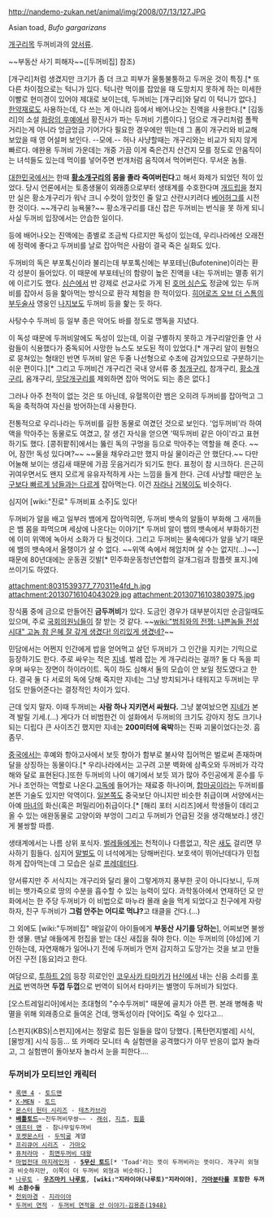 http://nandemo-zukan.net/animal/img/2008/07/13/127.JPG

Asian toad, ''Bufo gargarizans''

[[개구리]]목 두꺼비과의 [[양서류]].

~~부동산 사기 피해자~~([두꺼비집] 참조)

[개구리]처럼 생겼지만 크기가 좀 더 크고 피부가 울퉁불퉁하고 두꺼운 것이 특징.[* 또 다른 차이점으로는 턱니가 있다. 턱니란 먹이를 잡았을 때 도망치지 못하게 하는 미세한 이빨로 현미경이 있어야 제대로 보이는데, 두꺼비는 [개구리]와 달리 이 턱니가 없다.] [[한약재]]로도 사용하는데, 다 쓰는 게 아니라 등에서 배어나오는 진액을 사용한다.[* [김동리]의 소설 [[화랑의 후예]]에서 황진사가 파는 두꺼비 기름이다.] 덤으로 개구리처럼 폴짝 거리는게 아니라 엉금엉금 기어가다 필요한 경우에만 뛰는데 그 폼이 개구리와 비교해 보았을 때 영 어설퍼 보인다. --모에.-- 허나 사냥할때는 개구리와는 비교가 되지 않게 빠르다. 애완용 두꺼비 가운데는 개중 가끔 이게 죽은건지 산건지 모를 정도로 안움직이는 녀석들도 있는데 먹이를 넣어주면 번개처럼 움직여서 먹어버린다. 무서운 놈들.

[[대한민국]]에서는 한때 '''[[황소개구리]]의 몸을 졸라 죽여버린다'''고 해서 화제가 되었던 적이 있었다. 당시 언론에서는 토종생물이 외래종으로부터 생태계를 수호한다며 [[개드립]]을 쳤지만 실은 황소개구리가 워낙 크니 수컷이 암컷인 줄 알고 산란시키려다 [[베어허그]]를 시전한 것이다. ~~개구리 능욕물?~~ 황소개구리를 대신 잡은 두꺼비는 번식을 못 하게 되니 사실 두꺼비 입장에서는 안습한 일이다.

등에 배어나오는 진액에는 종별로 조금씩 다르지만 독성이 있는데, 우리나라에선 오래전에 정력에 좋다고 두꺼비를 날로 잡아먹은 사람이 결국 죽은 실화도 있다.

두꺼비의 독은 부포톡신이라 불리는데 부포톡신에는 부포테닌(Bufotenine)이라는 환각 성분이 들어있다. 이 때문에 부포테닌의 함량이 높은 진액을 내는 두꺼비는 멸종 위기에 이르기도 했다. [[심슨]]에서 반 강제로 선교사로 가게 된 [[호머 심슨]]도 정글에 있는 두꺼비를 잡아서 등을 핥아먹는 방식으로 환각 체험을 한 적이있다. [[히어로즈 오브 더 스톰]]의 [[부두술사]] 영웅인 [[나지보]]도 두꺼비 등을 핥는 듯 하다.

사탕수수 두꺼비 등 일부 종은 악어도 바를 정도로 맹독을 지녔다.

이 독성 때문에 두꺼비알에도 독성이 있는데, 이걸 구별하지 못하고 개구리알인줄 안 사람들이 식용했다가 중독되어 사망한 뉴스도 보도된 적이 있었다.[* 개구리 알이 원형으로 뭉쳐있는 형태인 반면 두꺼비 알은 두줄 나선형으로 수초에 감겨있으므로 구분하기는 쉬운 편이다.][* 그리고 두꺼비건 개구리건 국내 양서류 중 [[청개구리]], 참개구리, [[황소개구리]], 옴개구리, [[무당개구리]]를 제외하면 잡아 먹어도 되는 종은 없다.]

그러나 아주 천적이 없는 것은 또 아닌데, 유혈목이란 뱀은 오히려 두꺼비를 잡아먹고 그 독을 축적하여 자신을 방어하는데 사용한다.

전통적으로 우리나라는 두꺼비를 길한 동물로 여겼던 것으로 보인다. '업두꺼비'라 하여 액을 막아주는 동물로도 여겼고, 잘 생긴 자식을 얻으면 '떡두꺼비 같은 아이'라고 표현하기도 했다. [콩쥐팥쥐]에서는 뚫린 독의 구멍을 등으로 막아주는 역할을 해 준다. ~~어, 잠깐! 독성 있다며?~~ ~~물을 채우라고만 했지 마실 물이라곤 안 했단다.~~ 다만 어눌해 보이는 생김새 때문에 가끔 웃음거리가 되기도 한다. 표정이 참 시크하다. 은근히 귀여우면서도 왠지 모르게 유유자적하게 사는 느낌을 들게 한다. 근데 사냥할 때만은 [[누구보다 빠르게 남들과는 다르게]] 잡아먹는다. 이건 [[자라]]나 [[거북이]]도 비슷하다.

심지어 [wiki:"진로" 두꺼비표 소주]도 있다!

두꺼비가 알을 배고 일부러 뱀에게 잡아먹히면, 두꺼비 뱃속의 알들이 부화해 그 새끼들은 뱀 몸을 파먹으며 세상에 나온다는 이야기[* 두꺼비 알이 뱀의 뱃속에서 부화하기전에 이미 위액에 녹아서 소화가 다 될것이다. 그리고 두꺼비는 물속에다가 알을 낳기 때문에 뱀의 뱃속에서 올챙이가 살 수 없다. ~~위액  속에서 헤엄치며 살 수는 없지!(...)~~] 때문에 80년대에는 운동권 깃발[* 민주화운동청년연합의 걸개그림과 팜플렛 표지.]에 쓰이기도 하였다.


attachment:8031539377_770311e4fd_h.jpg
attachment:20130716104043029.jpg
attachment:20130716103803975.jpg

장식품 중에 금으로 만들어진 '''금두꺼비'''가 있다. 도금인 경우가 대부분이지만 순금일때도 있으며, 주로 [[국회의원]]님들이 잘 받는 것 같다. ~~[[wiki:"범죄와의 전쟁: 나쁜놈들 전성시대" 고놈 참 은혜 잘 갚게 생겼다! 의리있게 생겼네?]]~~

민담에서는 어쩐지 인간에게 밥을 얻어먹고 살던 두꺼비가 그 인간을 지키는 기믹으로 등장하기도 한다. 주로 싸우는 적은 [[지네]]. 벌레 잡는 게 개구리라는 걸까? 둘 다 독을 피우며 싸우는 장면이 하이라이트. 독이 하도 심해서 둘의 모습이 안 보일 정도였다고 한다. 결국 둘 다 서로의 독에 당해 죽지만 지네는 그냥 방치되거나 태워지고 두꺼비는 무덤도 만들어준다는 결정적인 차이가 있다.

근데 잊지 말자. 이때 두꺼비는 '''사람 하나 지키면서 싸웠다.''' 그냥 붙여놨으면 [[지네]]가 본격 발릴 기세.(…) 게다가 더 비범한건 이 설화에서 두꺼비의 크기도 강아지 정도 크기나 되는 디립다 큰 사이즈긴 했지만 지네는 '''200미터에 육박'''하는 진짜 괴물이었다는것. 흠좀무. 

[[중국]]에서는 후예와 항아고사에서 보듯 항아가 함부로 불사약 집어먹은 벌로써 존재하며 달을 상징하는 동물이다.[* 우리나라에서는 고구려 고분 벽화에 삼족오와 두꺼비가 각각 해와 달로 표현된다.]또한 두꺼비의 나이 얘기에서 보듯 꾀가 많아 주인공에게 훈수를 두거나 조언하는 역할로 나온다.[[고독]]에 들어가는 재료중 하나이며, [[합마공]]이라는 두꺼비를 본뜬 기술도 있지만 악역이다. 
[[일본]]쪽도 중국보단 아니지만 비슷한 취급이며 서양에서는 아예 [[마녀]]의 화신(혹은 퍼밀리어)취급이다.[* [해리 포터 시리즈]에서 학생들이 데리고 올 수 있는 애완동물로 고양이와 부엉이 그리고 두꺼비가 언급된 것을 생각해보라.] 생긴게 불쌍할 따름.

생태계에서는 나름 상위 포식자. [[벌레]]들에게는 천적이나 다름없고, 작은 [[새]]도 걸리면 무사하기 힘들다. 심지어 [[말벌]]도 이 녀석에게는 당해버린다. 보호색이 뛰어난데다가 민첩하게 잡아먹는데 그 모습은 실로 [[프레데터]]다.

양서류지만 주 서식지는 개구리와 달리 물이 그렇게까지 풍부한 곳이 아니다보니, 두꺼비는 뱃가죽으로 땅의 수분을 흡수할 수 있는 능력이 있다. 과학동아에서 연재하던 모 만화에서는 한 주당 두꺼비가 이 비법으로 마누라 몰래 술을 먹게 되었다고 친구에게 자랑하자, 친구 두꺼비가 '''그럼 안주는 어디로 먹냐?'''고 태클을 건다.(...)

그 외에도 [wiki:"두꺼비집" 매일같이 아이들에게 '''부동산 사기를 당하는'''], 어찌보면 불쌍한 생물. 맨날 애들에게 헌집을 받는 대신 새집을 줘야 한다.
이는 두꺼비의 [야성]에 기인하는데, 자연재해가 일어나기 전에 두꺼비가 먼저 감지하고 도망가는 것을 보고 만들어진 구전 [동요]라고 한다.

여담으로, [[투하트 2]]의 등장 히로인인 [[코우사카 타마키]]가 [[H신]]에서 내는 신음 소리를 [[후커]]로 번역하면 '''두껍 두껍'''으로 번역이 되어서 타마키는 별명이 두꺼비가 되었다.

[오스트레일리아]에서는 초대형의 "수수두꺼비" 때문에 골치가 아픈 편. 본래 병해충 박멸을 위해 외래종으로 들여온 건데, 맹독성이라 [악어]도 죽일 수 있다고...

[스펀지(KBS)|스펀지]에서는 정말로 힘든 일들을 많이 당했다. [폭탄먼지벌레] 시식, [물방개] 시식 등등... 또 카메라 모니터 속 실험맨을 공격했다가 아무 반응이 없자 놀라고, 그 실험맨이 돌아보자 놀라서 눈을 피한다....

=== 두꺼비가 모티브인 캐릭터 ===
 * [[록맨 4]] - [[토드맨]]
 * [[X-MEN]] - [[토드]]
 * [[몬스터 헌터 시리즈]] - [[테츠카브라]]
 * '''[[배틀토드]]'''~~진두꺼비무쌍~~ - [[래쉬]], [[지츠]], [[핌플]] 
 * [[애프터 맨]] - 참나무잎두꺼비
 * [[포켓몬스터]] - [[두빅굴]] 계열
 * [[프리큐어 시리즈]] - [[가마오]]
 * [[퓨처라마]] - [[최면두꺼비 대왕]]
 * [[마법전대 마지레인저]] - '''[[5무신 토드]]'''[* 'Toad'라는 뜻이 두꺼비라는 뜻이다. 개구리 외형과 비슷하지만, 이쪽이 더 두꺼비 외형과 비슷하다.]
 * [[나루토]] - '''[[우즈마키 나루토]]''', '''[wiki:"지라이야(나루토)"지라이야]''', '''[[가마분타]]를 포함한 두꺼비 소환수들'''
 * [[천외마경]] - [[지라이야]]
 * [[두꺼비 연적]] - [[두꺼비 연적을 산 이야기-김용준(1948)]]

